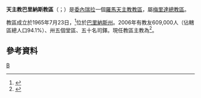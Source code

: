 {{NoteTA
|1=zh-hk:亞豐索; zh-tw:亞風;
}}
{{Infobox Roman Catholic diocese
|Roman Catholic Diocese of = 天主教巴里納斯教區
|Latin name of diocese = Dioecesis Barinensis
|image =Barinas in Venezuela.svg
|caption = 教區範圍
|location = [[委內瑞拉|委內瑞拉]]
|territory = [[巴里納斯州|巴里納斯州]]
|population =609,000
|rite = 拉丁禮
|patron = 
|province = 梅里達
|established = 1965年
|cathedral = 皮拉爾聖母主教座堂
|副主教座堂 =
|leadership = 主教
|website =
|pope = {{incumbent pope}}
|ordinary = {{link-es|若蘇厄·亞豐索·格雷羅-孔特雷拉斯|Jesús Alfonso Guerrero Contreras}}
|coadjutor bishop = 
|emeritus = 
}}

'''天主教巴里納斯教區'''（{{lang-la|Dioecesis Barinensis}}；{{lang-es|Diócesis de Barinas}}）是[[委內瑞拉|委內瑞拉]]一個[[羅馬天主教|羅馬天主教]][[教區|教區]]，屬[[天主教梅里達總教區|梅里達總教區]]。

教區成立於1965年7月23日，<ref>{{cite web |title=EMERITENSIS - CALABOCENSIS (BARINENSIS) |url=https://w2.vatican.va/content/paul-vi/la/apost_constitutions/documents/hf_p-vi_apc_19650723_barinensis.html |publisher=Libreria Editrice Vaticana |accessdate=2019-07-17 |archiveurl=https://web.archive.org/web/20190717165346/https://w2.vatican.va/content/paul-vi/la/apost_constitutions/documents/hf_p-vi_apc_19650723_barinensis.html |archivedate=2019-07-17 |language=la |date=1965-07-23 |dead-url=no }}</ref>位於[[巴里納斯州|巴里納斯州]]。2006年有教友609,000人（佔轄區總人口94.1%）、卅五個堂區、五十名司鐸。現任教區主教為{{link-es|若蘇厄·亞豐索·格雷羅-孔特雷拉斯|Jesús Alfonso Guerrero Contreras}}<ref>{{cite press release |title=Resignations and Appointments, 21.12.2018 |url=https://press.vatican.va/content/salastampa/en/bollettino/pubblico/2018/12/21/181221b.html |publisher=Holy See Press Office |accessdate=2019-07-17 |archiveurl=https://web.archive.org/web/20190717160954/https://press.vatican.va/content/salastampa/en/bollettino/pubblico/2018/12/21/181221b.html |archivedate=2019-07-17 |language=en |date=2018-12-21 |dead-url=no }}</ref>。

==參考資料==
{{reflist}}
{{委內瑞拉天主教教區}}

[[Category:委內瑞拉天主教教區|B]]